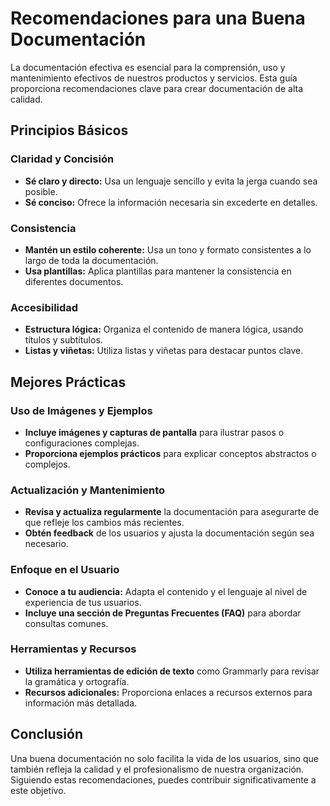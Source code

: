 # Recomendaciones para una Buena Documentación

La documentación efectiva es esencial para la comprensión, uso y mantenimiento efectivos de nuestros productos y servicios. Esta guía proporciona recomendaciones clave para crear documentación de alta calidad.

## Principios Básicos

### Claridad y Concisión

- **Sé claro y directo:** Usa un lenguaje sencillo y evita la jerga cuando sea posible.
- **Sé conciso:** Ofrece la información necesaria sin excederte en detalles.

### Consistencia

- **Mantén un estilo coherente:** Usa un tono y formato consistentes a lo largo de toda la documentación.
- **Usa plantillas:** Aplica plantillas para mantener la consistencia en diferentes documentos.

### Accesibilidad

- **Estructura lógica:** Organiza el contenido de manera lógica, usando títulos y subtítulos.
- **Listas y viñetas:** Utiliza listas y viñetas para destacar puntos clave.

## Mejores Prácticas

### Uso de Imágenes y Ejemplos

- **Incluye imágenes y capturas de pantalla** para ilustrar pasos o configuraciones complejas.
- **Proporciona ejemplos prácticos** para explicar conceptos abstractos o complejos.

### Actualización y Mantenimiento

- **Revisa y actualiza regularmente** la documentación para asegurarte de que refleje los cambios más recientes.
- **Obtén feedback** de los usuarios y ajusta la documentación según sea necesario.

### Enfoque en el Usuario

- **Conoce a tu audiencia:** Adapta el contenido y el lenguaje al nivel de experiencia de tus usuarios.
- **Incluye una sección de Preguntas Frecuentes (FAQ)** para abordar consultas comunes.

### Herramientas y Recursos

- **Utiliza herramientas de edición de texto** como Grammarly para revisar la gramática y ortografía.
- **Recursos adicionales:** Proporciona enlaces a recursos externos para información más detallada.

## Conclusión

Una buena documentación no solo facilita la vida de los usuarios, sino que también refleja la calidad y el profesionalismo de nuestra organización. Siguiendo estas recomendaciones, puedes contribuir significativamente a este objetivo.